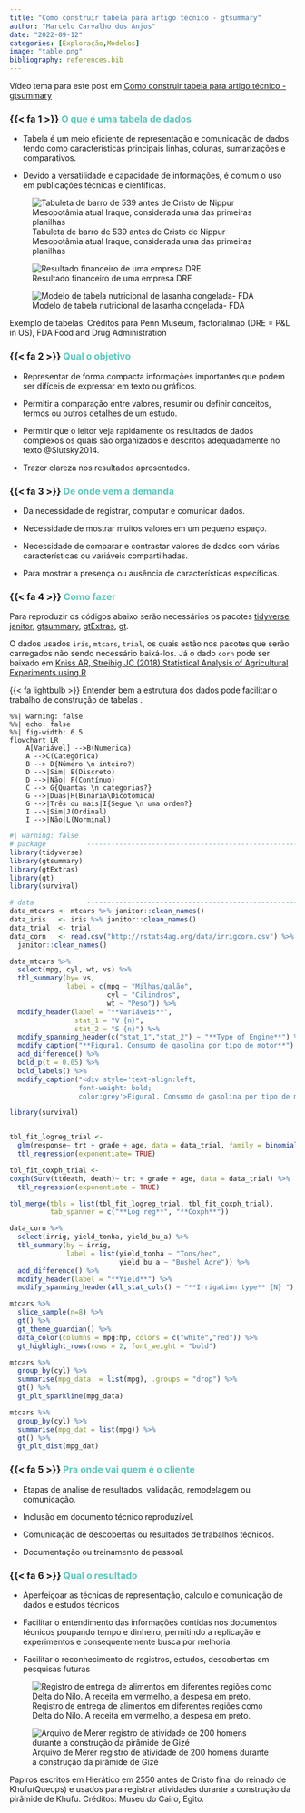 ```yaml
---
title: "Como construir tabela para artigo técnico - gtsummary"
author: "Marcelo Carvalho dos Anjos"
date: "2022-09-12"
categories: [Exploração,Modelos]
image: "table.png"
bibliography: references.bib
---
```


::: {.callout-tip appearance="simple"}
Vídeo tema para este post em [Como construir tabela para artigo técnico - gtsummary](https://youtu.be/Vhuo96UdFu8){target="_blank"}
:::

### {{< fa 1 >}} [**O que é uma tabela de dados**]{style="color: #5AC8BE ;"}

-   Tabela é um meio eficiente de representação e comunicação de dados tendo como características principais linhas, colunas, sumarizações e comparativos.

-   Devido a versatilidade e capacidade de informações, é comum o uso em publicações técnicas e científicas.

::: {#fig-tables layout-ncol="3"}
![Tabuleta de barro de 539 antes de Cristo de Nippur Mesopotâmia atual Iraque, considerada uma das primeiras planilhas](b3293.png){#fig-tablet}

![Resultado financeiro de uma empresa DRE](DRE.png){#fig-DRE}

![Modelo de tabela nutricional de lasanha congelada- FDA](fda_nutrition_facts_sample.png){#fig-nutrition}

Exemplo de tabelas: Créditos para Penn Museum, factorialmap (DRE = P&L in US), FDA Food and Drug Administration
:::

### {{< fa 2 >}} [**Qual o objetivo**]{style="color: #5AC8BE ;"}

-   Representar de forma compacta informações importantes que podem ser difíceis de expressar em texto ou gráficos.

-   Permitir a comparação entre valores, resumir ou definir conceitos, termos ou outros detalhes de um estudo.

-   Permitir que o leitor veja rapidamente os resultados de dados complexos os quais são organizados e descritos adequadamente no texto @Slutsky2014.

-   Trazer clareza nos resultados apresentados.

### {{< fa 3 >}} [**De onde vem a demanda**]{style="color: #5AC8BE ;"}

-   Da necessidade de registrar, computar e comunicar dados.

-   Necessidade de mostrar muitos valores em um pequeno espaço.

-   Necessidade de comparar e contrastar valores de dados com várias características ou variáveis compartilhadas.

-   Para mostrar a presença ou ausência de características específicas.

### {{< fa 4 >}} [**Como fazer**]{style="color: #5AC8BE ;"}

Para reproduzir os códigos abaixo serão necessários os pacotes [tidyverse](https://www.tidyverse.org/){target="_blank"}, [janitor](https://github.com/sfirke/janitor){target="_blank"}, [gtsummary](https://www.danieldsjoberg.com/gtsummary/){target="_blank"}, [gtExtras](https://jthomasmock.github.io/gtExtras/){target="_blank"}, [gt](https://gt.rstudio.com/){target="_blank"}.

O dados usados `iris`, `mtcars`, `trial`, os quais estão nos pacotes que serão carregados não sendo necessário baixá-los. Já o dado `corn` pode ser baixado em [Kniss AR, Streibig JC (2018) Statistical Analysis of Agricultural Experiments using R](https://rstats4ag.org/index.html#section){target="_blank"}

{{< fa lightbulb >}} Entender bem a estrutura dos dados pode facilitar o trabalho de construção de tabelas .

```mermaid
%%| warning: false
%%| echo: false
%%| fig-width: 6.5
flowchart LR
    A[Variável] -->B(Numerica)
    A -->C(Categórica)
    B --> D{Número \n inteiro?}
    D -->|Sim| E(Discreto)
    D -->|Não| F(Contínuo)
    C --> G{Quantas \n categorias?}
    G -->|Duas|H(Binária\Dicotômica)
    G -->|Três ou mais|I{Segue \n uma ordem?}
    I -->|Sim|J(Ordinal)
    I -->|Não|L(Norminal)
```

```r
#| warning: false
# package          -----------------------------------------------------------------
library(tidyverse)
library(gtsummary)
library(gtExtras)
library(gt)
library(survival)

# data             --------------------------------------------------------------------
data_mtcars <- mtcars %>% janitor::clean_names()
data_iris   <- iris %>% janitor::clean_names()
data_trial  <- trial
data_corn   <- read.csv("http://rstats4ag.org/data/irrigcorn.csv") %>% 
  janitor::clean_names()
```

```r
data_mtcars %>% 
  select(mpg, cyl, wt, vs) %>% 
  tbl_summary(by= vs,
              label = c(mpg ~ "Milhas/galão",
                        cyl ~ "Cilindros",
                        wt ~ "Peso")) %>% 
  modify_header(label = "**Variáveis**",
                stat_1 = "V {n}",
                stat_2 = "S {n}") %>% 
  modify_spanning_header(c("stat_1","stat_2") ~ "**Type of Engine**") %>% 
  modify_caption("**Figura1. Consumo de gasolina por tipo de motor**") %>% 
  add_difference() %>% 
  bold_p(t = 0.05) %>% 
  bold_labels() %>% 
  modify_caption("<div style='text-align:left;
                 font-weight: bold;
                 color:grey'>Figura1. Consumo de gasolina por tipo de motor </div>")
```

```r

library(survival)


tbl_fit_logreg_trial <- 
  glm(response~ trt + grade + age, data = data_trial, family = binomial(link="logit")) %>% 
  tbl_regression(exponentiate= TRUE)

tbl_fit_coxph_trial <- 
coxph(Surv(ttdeath, death)~ trt + grade + age, data = data_trial) %>% 
  tbl_regression(exponentiate = TRUE)

tbl_merge(tbls = list(tbl_fit_logreg_trial, tbl_fit_coxph_trial),
          tab_spanner = c("**Log reg**", "**Coxph**"))
```

```r
data_corn %>% 
  select(irrig, yield_tonha, yield_bu_a) %>% 
  tbl_summary(by = irrig,
              label = list(yield_tonha ~ "Tons/hec",
                           yield_bu_a ~ "Bushel Acre")) %>% 
  add_difference() %>% 
  modify_header(label = "**Yield**") %>% 
  modify_spanning_header(all_stat_cols() ~ "**Irrigation type** {N} ")

```

```r
mtcars %>%
  slice_sample(n=8) %>% 
  gt() %>% 
  gt_theme_guardian() %>% 
  data_color(columns = mpg:hp, colors = c("white","red")) %>% 
  gt_highlight_rows(rows = 2, font_weight = "bold")

mtcars %>% 
  group_by(cyl) %>% 
  summarise(mpg_data  = list(mpg), .groups = "drop") %>% 
  gt() %>% 
  gt_plt_sparkline(mpg_data)

mtcars %>% 
  group_by(cyl) %>% 
  summarise(mpg_dat = list(mpg)) %>% 
  gt() %>% 
  gt_plt_dist(mpg_dat)
```

### {{< fa 5 >}} [**Pra onde vai quem é o cliente**]{style="color: #5AC8BE ;"}

-   Etapas de analise de resultados, validação, remodelagem ou comunicação.

-   Inclusão em documento técnico reproduzível.

-   Comunicação de descobertas ou resultados de trabalhos técnicos.

-   Documentação ou treinamento de pessoal.

### {{< fa 6 >}} [**Qual o resultado**]{style="color: #5AC8BE ;"}

-   Aperfeiçoar as técnicas de representação, calculo e comunicação de dados e estudos técnicos

-   Facilitar o entendimento das informações contidas nos documentos técnicos poupando tempo e dinheiro, permitindo a replicação e experimentos e consequentemente busca por melhoria.

-   Facilitar o reconhecimento de registros, estudos, descobertas em pesquisas futuras

::: {#fig-logbooks layout-ncol="2"}
![Registro de entrega de alimentos em diferentes regiões como Delta do Nilo. A receita em vermelho, a despesa em preto.](registro_entrega_alimentos.jpg){#fig-worksheet}

![Arquivo de Merer registro de atividade de 200 homens durante a construção da pirâmide de Gizé](registro_merer.jpg){#fig-logbook}

Papiros escritos em Hierático em 2550 antes de Cristo final do reinado de Khufu(Queops) e usados para registrar atividades durante a construção da pirâmide de Khufu. Créditos: Museu do Cairo, Egito.
:::
